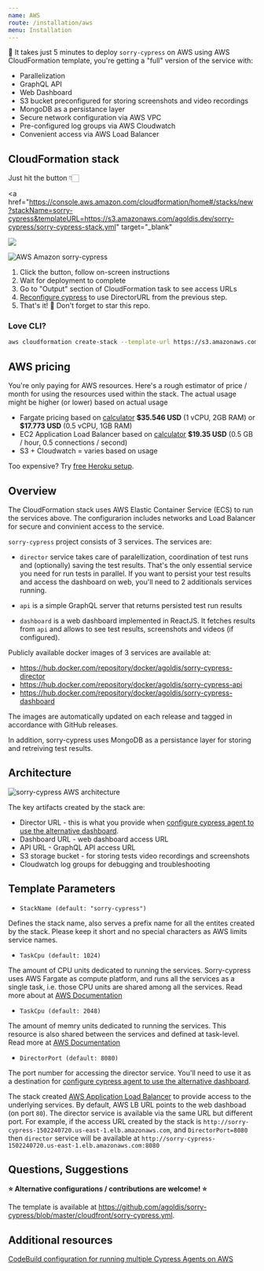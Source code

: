 ```yaml
---
name: AWS
route: /installation/aws
menu: Installation
---
```


🎉 It takes just 5 minutes to deploy `sorry-cypress` on AWS using AWS CloudFormation template, you're getting a "full" version of the service with:

- Parallelization
- GraphQL API
- Web Dashboard
- S3 bucket preconfigured for storing screenshots and video recordings
- MongoDB as a persistance layer
- Secure network configuration via AWS VPC
- Pre-configured log groups via AWS Cloudwatch
- Convenient access via AWS Load Balancer

## CloudFormation stack

Just hit the button 👇🏻

<a
  href="https://console.aws.amazon.com/cloudformation/home#/stacks/new?stackName=sorry-cypress&templateURL=https://s3.amazonaws.com/agoldis.dev/sorry-cypress/sorry-cypress-stack.yml"
  target="_blank"
>
  <img src="https://cdn.rawgit.com/buildkite/cloudformation-launch-stack-button-svg/master/launch-stack.svg" />
</a>

![AWS Amazon sorry-cypress](https://s3.amazonaws.com/agoldis.dev/sorry-cypress/aws-sorry-cypress.gif)

1. Click the button, follow on-screen instructions
2. Wait for deployment to complete
3. Go to "Output" section of CloudFormation task to see access URLs
4. [Reconfigure cypress](/cypress-agent#cypress-agent-configuration) to use DirectorURL from the previous step.
5. That's it! 🎉 Don't forget to star this repo.

### Love CLI?

```bash
aws cloudformation create-stack --template-url https://s3.amazonaws.com/agoldis.dev/sorry-cypress/sorry-cypress-stack.yml --capabilities CAPABILITY_IAM --stack-name sorry-cypress-2
```

## AWS pricing

You're only paying for AWS resources. Here's a rough estimator of price / month for using the resources used within the stack. The actual usage might be higher (or lower) based on actual usage

- Fargate pricing based on [calculator](http://fargate-pricing-calculator.site.s3-website-us-east-1.amazonaws.com/) **\$35.546 USD** (1 vCPU, 2GB RAM) or **\$17.773 USD** (0.5 vCPU, 1GB RAM)
- EC2 Application Load Balancer based on [calculator](https://aws.amazon.com/elasticloadbalancing/pricing/) **\$19.35 USD** (0.5 GB / hour, 0.5 connections / second)
- S3 + Cloudwatch = varies based on usage

Too expensive? Try [free Heroku setup](/heroku).

## Overview

The CloudFormation stack uses AWS Elastic Container Service (ECS) to run the services above. The configurarion includes networks and Load Balancer for secure and convinient access to the service.

`sorry-cypress` project consists of 3 services. The services are:

- `director` service takes care of paralellization, coordination of test runs and (optionally) saving the test results. That's the only essential service you need for run tests in parallel. If you want to persist your test results and access the dashboard on web, you'll need to 2 additionals services running.

- `api` is a simple GraphQL server that returns persisted test run results

- `dashboard` is a web dashboard implemented in ReactJS. It fetches results from `api` and allows to see test results, screenshots and videos (if configured).

Publicly available docker images of 3 services are available at:

- https://hub.docker.com/repository/docker/agoldis/sorry-cypress-director
- https://hub.docker.com/repository/docker/agoldis/sorry-cypress-api
- https://hub.docker.com/repository/docker/agoldis/sorry-cypress-dashboard

The images are automatically updated on each release and tagged in accordance with GitHub releases.

In addition, sorry-cypress uses MongoDB as a persistance layer for storing and retreiving test results.

## Architecture

![sorry-cypress AWS architecture](https://s3.amazonaws.com/agoldis.dev/sorry-cypress/sorry-cypress-arch.png)

The key artifacts created by the stack are:

- Director URL - this is what you provide when [configure cypress agent to use the alternative dashboard](/cypress-agent#cypress-agent-configuration).
- Dashboard URL - web dashboard access URL
- API URL - GraphQL API access URL
- S3 storage bucket - for storing tests video recordings and screenshots
- Cloudwatch log groups for debugging and troubleshooting

## Template Parameters

- `StackName (default: "sorry-cypress")`

Defines the stack name, also serves a prefix name for all the entites created by the stack. Please keep it short and no special characters as AWS limits service names.

- `TaskCpu (default: 1024)`

The amount of CPU units dedicated to running the services. Sorry-cypress uses AWS Fargate as compute platform, and runs all the services as a single task, i.e. those CPU units are shared among all the services. Read more about at [AWS Documentation](https://docs.aws.amazon.com/AmazonECS/latest/developerguide/task_definition_parameters.html#task_size)

- `TaskCpu (default: 2048)`

The amount of memry units dedicated to running the services. This resource is also shared between the services and defined at task-level. Read more at [AWS Documentation](https://docs.aws.amazon.com/AmazonECS/latest/developerguide/task_definition_parameters.html#task_size)

- `DirectorPort (default: 8080)`

The port number for accessing the director service. You'll need to use it as a destination for [configure cypress agent to use the alternative dashboard](/cypress-agent#cypress-agent-configuration).

The stack created [AWS Application Load Balancer](https://docs.aws.amazon.com/elasticloadbalancing/latest/application/introduction.html) to provide access to the underlying services. By default, AWS LB URL points to the web dashboad (on port `80`). The director service is available via the same URL but different port. For example, if the access URL created by the stack is `http://sorry-cypress-1502240720.us-east-1.elb.amazonaws.com`, and `DirectorPort=8080` then `director` service will be available at `http://sorry-cypress-1502240720.us-east-1.elb.amazonaws.com:8080`

## Questions, Suggestions

**⭐️ Alternative configurations / contributions are welcome! ⭐️**

The template is available at https://github.com/agoldis/sorry-cypress/blob/master/cloudfront/sorry-cypress.yml.

## Additional resources

[CodeBuild configuration for running multiple Cypress Agents on AWS](https://github.com/agoldis/sorry-cypress/wiki/AWS-Multiple-Cypress-Agents)
